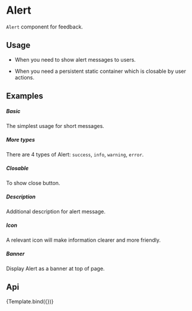 

<Meta
    title="Design System/Feedback/Alert"
    argTypes={AlertArgTypes}
/>

# Alert

`Alert` component for feedback.

## Usage

- When you need to show alert messages to users.

- When you need a persistent static container which is closable by user actions.

## Examples

##### Basic

The simplest usage for short messages.

<CustomCanvas content={Exemples.Basic} source={Sources.Basic} />

##### More types

There are 4 types of Alert: `success`, `info`, `warning`, `error`.

<CustomCanvas content={Exemples.Types} source={Sources.Types} />

##### Closable

To show close button.

<CustomCanvas content={Exemples.Closable} source={Sources.Closable} />

##### Description

Additional description for alert message.

<CustomCanvas content={Exemples.Description} source={Sources.Description} />

##### Icon

A relevant icon will make information clearer and more friendly.

<CustomCanvas content={Exemples.Icon} source={Sources.Icon} />

##### Banner

Display Alert as a banner at top of page.

<CustomCanvas content={Exemples.Banner} source={Sources.Banner} />

## Api

<Canvas>
    <Story name="Alert">{Template.bind({})}</Story>
</Canvas>

<Controls story="Alert" />
